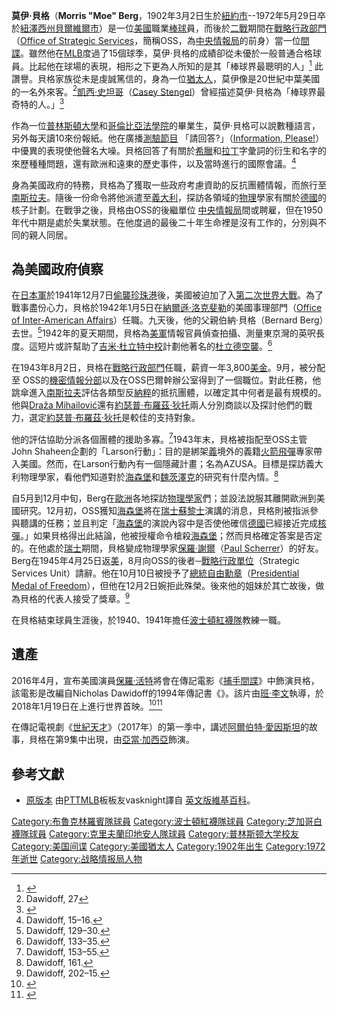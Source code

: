 {{Link style|time=2015-12-11T05:12:08+00:00}}
{{Infobox baseball biography
|name= 莫伊·貝格<br />Moe Berg
|image= File:MoeBergGoudeycard.jpg
|image_size  =
|caption =
|position=[[捕手|捕手]]
|bats=右
|throws=右
|birth_date= {{Birth date|1902|3|2}}
|birth_place= {{USA}}[[紐約州|紐約州]][[紐約|紐約]]
|death_date= {{Death date and age|1972|3|29|1902|3|2}}
|death_place= {{USA}}[[紐澤西州|紐澤西州]][[貝爾維爾_(紐澤西州)|貝爾維爾]]
|debutleague =美國職棒大聯盟
|debutdate=6月27日
|debutyear=1923年
|debutteam=布魯克林羅賓
|finalleague =美國職棒大聯盟
|finaldate=9月1日
|finalyear=1939年
|finalteam=波士頓紅襪
|statleague =美國職棒大聯盟
|stat1label=[[打擊率|打擊率]]
|stat1value=.243
|stat2label=[[安打|安打]]
|stat2value=441
|stat3label=[[打點|打點]]
|stat3value=206
|teams=
* [[洛杉磯道奇|布魯克林羅賓]] ({{mlby|1923}})
* [[芝加哥白襪|芝加哥白襪]] ({{mlby|1926}}–{{mlby|1930}})
* [[克里夫蘭印地安人|克里夫蘭印地安人]] ({{mlby|1931}},{{mlby|1934}})
* [[明尼蘇達雙城|華盛頓參議員]] ({{mlby|1932}}–{{mlby|1934}})
* [[波士頓紅襪|波士頓紅襪]] ({{mlby|1935}}–{{mlby|1939}})
|highlights=
|hoflink = 美國國家棒球名人堂暨博物館
|hoftype = 美國棒球名人堂
|hofdate= 
|hofvote= 
}}

'''莫伊·貝格'''（'''Morris "Moe" Berg'''，1902年3月2日生於[[紐約市|紐約市]]--1972年5月29日卒於[[紐澤西州|紐澤西州]][[貝爾維爾市|貝爾維爾市]]）是一位[[美國|美國]]職業[[棒球|棒球]]員，而後於[[二戰|二戰]]期間在[[戰略情報局|戰略行政部門]]（[[:en:Office_of_Strategic_Services|Office of Strategic Services]]，簡稱OSS，為[[中央情報局|中央情報局]]的前身）當一位[[間諜|間諜]]。雖然他在[[MLB|MLB]]度過了15個球季，莫伊·貝格的成績卻從未優於一般普通合格球員。比起他在球場的表現，相形之下更為人所知的是其「棒球界最聰明的人」<ref>{{cite book | last =Dawidoff | first =Nicholas | authorlink = :en:Nicholas Dawidoff | title = The Catcher was a Spy: The Mysterious Life of Moe Berg | publisher = Vintage Books | date = 1994 | location = New York | page = 17 | isbn = 0679762892  }}</ref> 此讚譽。貝格家族從未是虔誠篤信的，身為一位[[猶太人|猶太人]]，莫伊像是20世紀中葉美國的一名外來客。<ref>Dawidoff, 27</ref>[[凱西·史坦哥|凱西·史坦哥]]（[[:en:Casey_Stengel|Casey Stengel]]）曾經描述莫伊·貝格為「棒球界最奇特的人。」<ref name="SABR">{{cite web | last =Berger | first =Ralph | title =Moe Berg | work =The Baseball Biography Project | publisher =The Society for American Baseball Research | url =http://bioproj.sabr.org/bioproj.cfm?a=v&v=l&bid=756&pid=962 | accessdate =2007-03-11 | archive-url =https://www.webcitation.org/6BDv35HII?url=http://sabr.org/bioproj/person/e1e65b3b | archive-date =2012-10-07 | dead-url =yes }}</ref>

作為一位[[普林斯頓大學|普林斯頓大學]]和[[哥倫比亞法學院|哥倫比亞法學院]]的畢業生，莫伊·貝格可以說數種語言，另外每天讀10來份報紙。他在廣播[[測驗節目|測驗節目]] 「請回答?」（[[:en:Information_Please|Information, Please!]]）中優異的表現使他聲名大噪。貝格回答了有關於[[希臘文|希臘]]和[[拉丁文|拉丁]]字彙詞的衍生和名字的來歷種種問題，還有歐洲和遠東的歷史事件，以及當時進行的國際會議。<ref>Dawidoff, 15–16.</ref>

身為美國政府的特務，貝格為了獲取一些政府考慮資助的反抗團體情報，而旅行至[[南斯拉夫|南斯拉夫]]。隨後一份命令將他派遣至[[義大利|義大利]]，探訪各領域的[[物理|物理]]學家有關於[[德國|德國]]的核子計劃。在戰爭之後，貝格由OSS的後繼單位 [[中央情報局|中央情報局]]間或聘雇，但在1950年代中期是處於失業狀態。在他度過的最後二十年生命裡是沒有工作的，分別與不同的親人同居。

== 為美國政府偵察 ==
在[[日本軍|日本軍]]於1941年12月7日[[珍珠港事件|偷襲珍珠港]]後，美國被迫加了入[[第二次世界大戰|第二次世界大戰]]。為了戰事盡份心力，貝格於1942年1月5日在[[纳尔逊·洛克菲勒|納爾遜·洛克斐勒]]的美國事理部門（[[:en:Coordinator_of_Inter-American_Affairs|Office of Inter-American Affairs]]）任職。九天後，他的父親伯納·貝格（Bernard Berg）去世。<ref>Dawidoff, 129–30.</ref>1942年的夏天期間，貝格為[[美國軍事|美軍]]情報官員偵查拍攝、測量東京灣的英呎長度。這短片或許幫助了[[吉米·杜立特|吉米·杜立特]][[中校|中校]]計劃他著名的[[空襲東京|杜立德空襲]]。<ref>Dawidoff, 133–35.</ref>

在1943年8月2日，貝格在[[戰略情報局|戰略行政部門]]任職，薪資一年3,800[[美金|美金]]。9月，被分配至 OSS的[[機密情報分部|機密情報分部]]以及在OSS巴爾幹辦公室得到了一個職位。對此任務，他跳傘進入[[南斯拉夫|南斯拉夫]]評估各類型反[[納粹|納粹]]的抵抗團體，以確定其中何者是最有規模的。他與[[:en:Draža_Mihailović|Draža Mihailović]]還有[[約瑟普·布羅茲·狄托|約瑟普·布羅茲·狄托]]兩人分別商談以及探討他們的戰力，選定[[約瑟普·布羅茲·狄托|約瑟普·布羅茲·狄托]]是較佳的支持對象。

他的評估協助分派各個團體的援助多寡。<ref>Dawidoff, 153–55.</ref>1943年末，貝格被指配至OSS主管John Shaheen企劃的「Larson行動」：目的是綁架[[義大利|義]]境外的義籍[[火箭|火箭]][[飛彈|飛彈]]專家帶入美國。然而，在Larson行動內有一個隱藏計畫；名為AZUSA。目標是探訪義大利物理學家，看他們知道對於[[沃納·海森堡|海森堡]]和[[卡爾·馮·魏茨澤克|魏茨澤克]]的研究有什麼內情。<ref>Dawidoff, 161.</ref>

自5月到12月中旬，Berg在[[歐洲|歐洲]]各地探訪[[物理學家|物理學家]]們；並設法說服其離開歐洲到美國研究。12月初，OSS獲知[[沃納·海森堡|海森堡]]將在[[瑞士|瑞士]][[蘇黎士|蘇黎士]]演講的消息，貝格則被指派參與聽講的任務；並且判定「[[沃納·海森堡|海森堡]]的演說內容中是否使他確信[[德國|德國]]已經接近完成[[核彈|核彈]]。」如果貝格得出此結論，他被授權命令槍殺[[沃納·海森堡|海森堡]]；然而貝格確定答案是否定的。在他處於[[瑞士|瑞士]]期間，貝格變成物理學家[[保羅·謝爾|保羅·謝爾]]（[[:en:Paul_Scherrer|Paul Scherrer]]）的好友。Berg在1945年4月25日返[[美國|美]]，8月向OSS的後者─[[戰略行政單位|戰略行政單位]]（Strategic Services Unit）請辭。他在10月10日被授予了[[總統自由勳章|總統自由勳章]]（[[:en:Presidential_Medal_of_Freedom|Presidential Medal of Freedom]]），但他在12月2日婉拒此殊榮。後來他的姐妹於其亡故後，做為貝格的代表人接受了獎章。<ref>Dawidoff, 202–15.</ref>

在貝格結束球員生涯後，於1940、1941年擔任[[波士頓紅襪隊|波士頓紅襪隊]]教練一職。

== 遺產 ==
2016年4月，宣布美國演員[[保羅·活特|保羅·活特]]將會在傳記電影《[[捕手間諜|捕手間諜]]》中飾演貝格，該電影是改編自Nicholas Dawidoff的1994年傳記書《''{{link-en|The Catcher Was a Spy|The Catcher Was a Spy|The Catcher Was A Spy: The Mysterious Life of Moe Berg}}''》。該片由[[班·李文|班·李文]]執導，於2018年1月19日在{{link-en|2018年辛丹斯電影節|2018 Sundance Film Festival}}上進行世界首映。<ref>{{Cite web |url = https://www.empireonline.com/movies/captain-america-civil-war/paul-rudd-starring-world-war-ii-drama-catcher-spy/ |title = Paul Rudd starring in World War II drama The Catcher Was A Spy |author = James White |date = 2016-04-28 |publisher = Empire |language = en |access-date = 2018-07-10 |archive-date = 2019-03-27 |archive-url = https://web.archive.org/web/20190327102759/https://www.empireonline.com/movies/captain-america-civil-war/paul-rudd-starring-world-war-ii-drama-catcher-spy/ |dead-url = no }}</ref><ref>{{Cite web |url = https://variety.com/2018/film/reviews/the-catcher-was-a-spy-review-1202670907/ |title = Sundance Film Review: ‘The Catcher Was a Spy’ |author = Dennis Harvey |date = 2018-01-20 |publisher = Variety |language = en |access-date = 2018-07-10 |archive-date = 2020-10-20 |archive-url = https://web.archive.org/web/20201020071409/https://variety.com/2018/film/reviews/the-catcher-was-a-spy-review-1202670907/ |dead-url = no }}</ref>

在傳記電視劇《[[世紀天才|世紀天才]]》（2017年）的第一季中，講述[[阿爾伯特·愛因斯坦|阿爾伯特·愛因斯坦]]的故事，貝格在第9集中出現，由[[亞當·加西亞|亞當·加西亞]]飾演。

== 參考文獻 ==
* [http://zh.wikipedia.org/w/index.php?title=%E8%8E%AB%E4%BC%8A%C2%B7%E8%B2%9D%E6%A0%BC&oldid=5257936 原版本] 由[[PTT|PTT]]MLB板板友vasknight譯自 [http://en.wikipedia.org/w/index.php?title=Moe_Berg&oldid=161487044 英文版維基百科]。
{{Reflist}}

{{Authority control}}
{{DEFAULTSORT:Berg, Moe}}
[[Category:布魯克林羅賓隊球員|Category:布魯克林羅賓隊球員]]
[[Category:波士頓紅襪隊球員|Category:波士頓紅襪隊球員]]
[[Category:芝加哥白襪隊球員|Category:芝加哥白襪隊球員]]
[[Category:克里夫蘭印地安人隊球員|Category:克里夫蘭印地安人隊球員]]
[[Category:普林斯顿大学校友|Category:普林斯顿大学校友]]
[[Category:美国间谍|Category:美国间谍]]
[[Category:美國猶太人|Category:美國猶太人]]
[[Category:1902年出生|Category:1902年出生]]
[[Category:1972年逝世|Category:1972年逝世]]
[[Category:战略情报局人物|Category:战略情报局人物]]